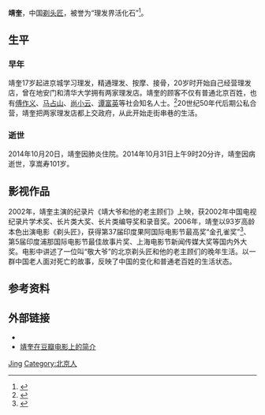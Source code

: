 {{infobox person
| name = 靖奎
| image = 
| image_size = 
| caption = 
| birth_name = 
| birth_date = {{Birth date|1914|2|3|}}
| birth_place = {{ROC-1912}}
| death_date = {{Death date and age|2014|10|31|1914|2|3}} 
| death_place = {{PRC}}[[北京市|北京市]]
| resting_place = 
| alma_mater = 
| religion = 
| spouse = 
| occupation = [[理发师|剃头匠]]
| known_for = 
| website = 
}}
'''靖奎'''{{BD|1914年|2月3日|2014年|10月31日|catIdx=J靖}}，中国[[理发师|剃头匠]]，被誉为“理发界活化石”<ref>{{cite news |title=北京101岁剃头匠靖奎去世，被称为理发界活化石_逝者_澎湃新闻-The Paper |url=https://www.thepaper.cn/newsDetail_forward_1274662 |accessdate=2021-03-14 |work=www.thepaper.cn}}</ref>。

== 生平 ==
=== 早年 ===
靖奎17岁起进京城学习理发，精通理发、按摩、接骨，20岁时开始自己经营理发店，曾在地安门和清华大学拥有两家理发店。靖奎的顾客不仅有普通北京百姓，也有[[傅作义|傅作义]]、[[马占山|马占山]]、[[尚小云|尚小云]]、[[谭富英|谭富英]]等社会知名人士。<ref>{{cite news |title=剃头匠靖奎：走得干干净净 利利索索--时政--人民网 |url=http://politics.people.com.cn/n/2014/1105/c1001-25978537.html |accessdate=2021-03-14 |work=politics.people.com.cn}}</ref>20世纪50年代后期公私合营，靖奎把两家理发店都上交政府，从此开始走街串巷的生活。

=== 逝世 ===
2014年10月20日，靖奎因肺炎住院。2014年10月31日上午9时20分许，靖奎因病逝世，享嵩寿101岁。

== 影视作品 ==
2002年，靖奎主演的纪录片《靖大爷和他的老主顾们》上映，获2002年中国电视纪录片学术奖、长片类大奖、长片类编导奖和录音奖。2006年，靖奎以93岁高龄本色出演电影《剃头匠》，获得第37届印度果阿国际电影节最高奖“金孔雀奖”<ref>{{cite news |title=北京大杂院93岁剃头匠获国际电影节最高奖(图)-搜狐新闻 |url=https://news.sohu.com/20061226/n247264609.shtml |work=news.sohu.com}}</ref>、第5届印度浦那国际电影节最佳故事片奖、上海电影节新闻传媒大奖等国内外大奖。电影中讲述了一位叫“敬大爷”的北京剃头匠和他的老主顾们的晚年生活。以一群中国老人面对死亡的故事，反映了中国的变化和普通老百姓的生活状态。

== 参考资料 ==
{{Reflist}}

== 外部链接 ==
* {{IMDb name|3371293}}
* [https://movie.douban.com/celebrity/1323458/ 靖奎在豆瓣电影上的简介]

{{DEFAULTSORT:Jing靖}}
[[Category:靖姓|Jing]]
[[Category:北京人|Category:北京人]]
